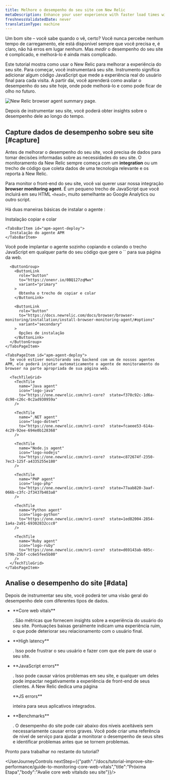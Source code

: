 ```yaml
---
title: Melhore o desempenho do seu site com New Relic
metaDescription: Enhance your user experience with faster load times with New Relic. This tutorial walks you through the first steps to improve your site performance.
freshnessValidatedDate: never
translationType: machine
---
```


Um bom site – você sabe quando o vê, certo? Você nunca percebe nenhum tempo de carregamento, ele está disponível sempre que você precisa e, é claro, não há erros em lugar nenhum. Mas _medir_ o desempenho do seu site é complicado, e melhorá-lo é ainda mais complicado.

Este tutorial mostra como usar o New Relic para melhorar a experiência do seu site. Para começar, você instrumentará seu site. Instrumento significa adicionar algum código JavaScript que mede a experiência real do usuário final para cada visita. A partir daí, você aprenderá como avaliar o desempenho do seu site hoje, onde pode melhorá-lo e como pode ficar de olho no futuro.

<img
  title="Improve your site with New Relic"
  alt="New Relic browser agent summary page."
  src="/images/browser_screenshot-full_browser-summary.webp"
/>

<figcaption>
  Depois de instrumentar seu site, você poderá obter insights sobre o desempenho dele ao longo do tempo.
</figcaption>

## Capture dados de desempenho sobre seu site [#capture]

Antes de melhorar o desempenho do seu site, você precisa de dados para tomar decisões informadas sobre as necessidades do seu site. O monitoramento da New Relic sempre começa com um <DNT>**integration**</DNT> ou um trecho de código que coleta dados de uma tecnologia relevante e os reporta à New Relic.

Para monitor o front-end do seu site, você vai querer usar nossa integração <DNT>**browser monitoring agent**</DNT>. É um pequeno trecho de JavaScript que você incluirá em seu HTML `<head>`, muito semelhante ao Google Analytics ou outro script.

Há duas maneiras básicas de instalar o agente <InlinePopover type="browser"/>:

<Tabs>
  <TabsBar>
    <TabsBarItem id="js-snippet">
      Instalação copiar e colar
    </TabsBarItem>

    <TabsBarItem id="apm-agent-deploy">
      Instalação do agente APM
    </TabsBarItem>
  </TabsBar>

  <TabsPages>
    <TabsPageItem id="js-snippet">
      Você pode implantar o agente sozinho copiando e colando o trecho JavaScript em qualquer parte do seu código que gere o `<head>` para sua página da web.

      <ButtonGroup>
        <ButtonLink
          role="button"
          to="https://onenr.io/0BQ127zqMwx"
          variant="primary"
        >
          Obtenha o trecho de copiar e colar
        </ButtonLink>

        <ButtonLink
          role="button"
          to="https://docs.newrelic.com/docs/browser/browser-monitoring/installation/install-browser-monitoring-agent/#options"
          variant="secondary"
        >
          Opções de instalação
        </ButtonLink>
      </ButtonGroup>
    </TabsPageItem>

    <TabsPageItem id="apm-agent-deploy">
      Se você estiver monitorando seu backend com um de nossos agentes APM, ele poderá injetar automaticamente o agente de monitoramento do browser na parte apropriada de sua página web.

      <TechTileGrid>
        <TechTile
          name="Java agent"
          icon="logo-java"
          to="https://one.newrelic.com/nr1-core?  state=f378c92c-1d6a-dc90-c26c-0c2ad930959a"
        />

        <TechTile
          name=".NET agent"
          icon="logo-dotnet"
          to="https://one.newrelic.com/nr1-core?  state=fcaeee53-614a-4c29-92ee-694e0b128368"
        />

        <TechTile
          name="Node.js agent"
          icon="logo-nodejs"
          to="https://one.newrelic.com/nr1-core?  state=c872674f-2350-7ec3-125f-a4335255e180"
        />

        <TechTile
          name="PHP agent"
          icon="logo-php"
          to="https://one.newrelic.com/nr1-core?  state=77aab820-3aaf-066b-c3fc-2f3437b403a8"
        />

        <TechTile
          name="Python agent"
          icon="logo-python"
          to="https://one.newrelic.com/nr1-core?  state=1ed82004-2854-1a4a-2a91-69302832ccc0"
        />

        <TechTile
          name="Ruby agent"
          icon="logo-ruby"
          to="https://one.newrelic.com/nr1-core?  state=d69143ab-605c-579b-25bf-cc6e5fee5b80"
        />
      </TechTileGrid>
    </TabsPageItem>
  </TabsPages>
</Tabs>

## Analise o desempenho do site [#data]

Depois de instrumentar seu site, você poderá ter uma visão geral do desempenho dele com diferentes tipos de dados.

* <DNT>
    **Core web vitals**
  </DNT>

  . São métricas que fornecem insights sobre a experiência do usuário do seu site. Pontuações baixas geralmente indicam uma experiência ruim, o que pode deteriorar seu relacionamento com o usuário final.

* <DNT>
    **High latency**
  </DNT>

  . Isso pode frustrar o seu usuário e fazer com que ele pare de usar o seu site.

* <DNT>
    **JavaScript errors**
  </DNT>

  . Isso pode causar vários problemas em seu site, e qualquer um deles pode impactar negativamente a experiência de front-end de seus clientes. A New Relic dedica uma página

  <DNT>
    **JS errors**
  </DNT>

  inteira para seus aplicativos integrados.

* <DNT>
    **Benchmarks**
  </DNT>

  . O desempenho do site pode cair abaixo dos níveis aceitáveis sem necessariamente causar erros graves. Você pode criar uma referência de nível de serviço para ajudar a monitorar o desempenho de seus sites e identificar problemas antes que se tornem problemas.

Pronto para trabalhar no restante do tutorial?

<UserJourneyControls nextStep={{"path":"/docs/tutorial-improve-site-performance/guide-to-monitoring-core-web-vitals","title":"Próxima Etapa","body":"Avalie core web vitalsdo seu site"}}/>
